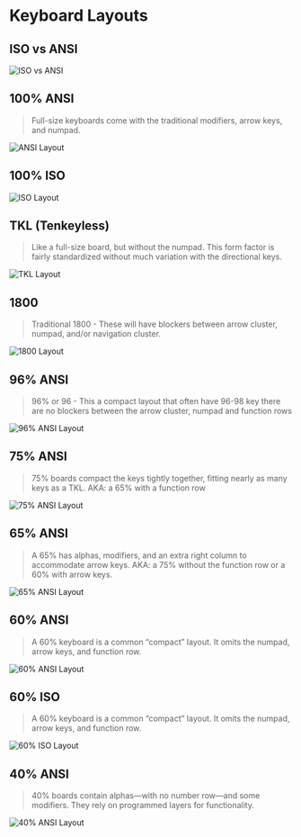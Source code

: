 # Keyboard Layouts

## ISO vs ANSI
![ISO vs ANSI](ISO-ANSI.png)

## 100% ANSI
> Full-size keyboards come with the traditional modifiers, arrow keys, and numpad.

![ANSI Layout](ANSI104.jpg)

## 100% ISO
![ISO Layout](ISO105.jpg)

## TKL (Tenkeyless)
> Like a full-size board, but without the numpad. This form factor is fairly standardized without much variation with the directional keys.

![TKL Layout](TKL.png)

## 1800
> Traditional 1800 - These will have blockers between arrow cluster, numpad, and/or navigation cluster.

![1800 Layout](1800.png)

## 96% ANSI
> 96% or 96 - This a compact layout that often have 96-98 key there are no blockers between the arrow cluster, numpad and function rows

![96% ANSI Layout](96ANSI.png)

## 75% ANSI
> 75% boards compact the keys tightly together, fitting nearly as many keys as a TKL.
> AKA: a 65% with a function row

![75% ANSI Layout](ANSI75.png)

## 65% ANSI
> A 65% has alphas, modifiers, and an extra right column to accommodate arrow keys. 
> AKA: a 75% without the function row or a 60% with arrow keys.

![65% ANSI Layout](ANSI65.png)

## 60% ANSI
>A 60% keyboard is a common “compact” layout. It omits the numpad, arrow keys, and function row.

![60% ANSI Layout](ANSI60.jpg)

## 60% ISO
> A 60% keyboard is a common “compact” layout. It omits the numpad, arrow keys, and function row.

![60% ISO Layout](ISO60.jpg)

## 40% ANSI
> 40% boards contain alphas—with no number row—and some modifiers. They rely on programmed layers for functionality.

![40% ANSI Layout](ANSI40.png)
